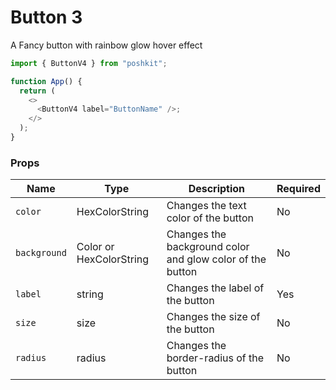 <!-- Custom-MDX-Documentation.mdx -->

# Button 3

A Fancy button with rainbow glow hover effect

```js
import { ButtonV4 } from "poshkit";

function App() {
  return (
    <>
      <ButtonV4 label="ButtonName" />;
    </>
  );
}
```

### Props

| Name         | Type                    | Description                                               | Required |
| ------------ | ----------------------- | --------------------------------------------------------- | -------- |
| `color`      | HexColorString          | Changes the text color of the button                      | No       |
| `background` | Color or HexColorString | Changes the background color and glow color of the button | No       |
| `label`      | string                  | Changes the label of the button                           | Yes      |
| `size`       | size                    | Changes the size of the button                            | No       |
| `radius`     | radius                  | Changes the border-radius of the button                   | No       |
